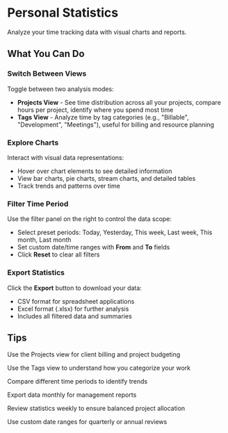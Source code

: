 # Personal Statistics

Analyze your time tracking data with visual charts and reports.

## What You Can Do

### Switch Between Views
Toggle between two analysis modes:
- **Projects View** - See time distribution across all your projects, compare hours per project, identify where you spend most time
- **Tags View** - Analyze time by tag categories (e.g., "Billable", "Development", "Meetings"), useful for billing and resource planning

### Explore Charts
Interact with visual data representations:
- Hover over chart elements to see detailed information
- View bar charts, pie charts, stream charts, and detailed tables
- Track trends and patterns over time

### Filter Time Period
Use the filter panel on the right to control the data scope:
- Select preset periods: Today, Yesterday, This week, Last week, This month, Last month
- Set custom date/time ranges with **From** and **To** fields
- Click **Reset** to clear all filters

### Export Statistics
Click the **Export** button to download your data:
- CSV format for spreadsheet applications
- Excel format (.xlsx) for further analysis
- Includes all filtered data and summaries

## Tips

<Tip>Use the Projects view for client billing and project budgeting</Tip>

<Tip>Use the Tags view to understand how you categorize your work</Tip>

<Tip>Compare different time periods to identify trends</Tip>

<Tip>Export data monthly for management reports</Tip>

<Tip>Review statistics weekly to ensure balanced project allocation</Tip>

<Tip>Use custom date ranges for quarterly or annual reviews</Tip>